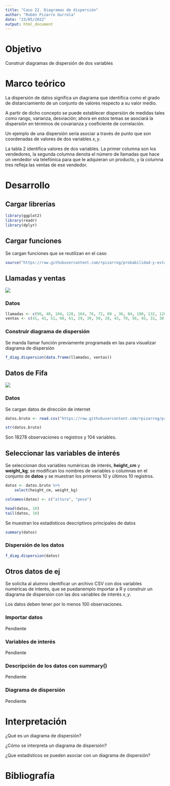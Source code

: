---
title: "Caso 22. Diagramas de dispersión"
author: "Rubén Pizarro Gurrola"
date: "23/05/2022"
output: html_document
---

# Objetivo

Construir diagramas de dispersión de dos variables

# Marco teórico

La dispersión de datos significa un diagrama que identifica como el grado de distanciamiento de un conjunto de valores respecto a su valor medio.

A partir de dicho concepto se puede establecer dispersión de medidas tales como rango, varianza, desviación; ahora en estos temas se asociará la dispersión en términos de covarianza y coeficiente de correlación.

Un ejemplo de una dispersión sería asociar a través de punto que son coordenadas de valores de dos variables $x , y$.

La tabla 2 identifica valores de dos variables. La primer columna son los vendedores, la segunda columna denota el número de llamadas que hace un vendedor vía telefónica para que le adquieran un producto, y la columna tres refleja las ventas de ese vendedor.

# Desarrollo

## Cargar librerías

```{r message=FALSE, warning=FALSE}
library(ggplot2)
library(readr)
library(dplyr)
```

## Cargar funciones

Se cargan funciones que se reutilizan en el caso

```{r message=FALSE, warning=FALSE}
source("https://raw.githubusercontent.com/rpizarrog/probabilidad-y-estad-stica/master/Enero%20Junio%202022/funciones/f.diagramas.graficos.r", encoding = "UTF-8")
```

## Llamadas y ventas

![](images/llamadas%20y%20ventas.jfif)

### Datos

```{r}
llamadas <- c(96, 40, 104, 128, 164, 76, 72, 80 , 36, 84, 180, 132, 120, 44, 84, 77, 53, 50) 
ventas <- c(41, 41, 51, 60, 61, 29, 39, 50, 28, 43, 70, 56, 45, 31, 30, 52, 45, 50)
```

### Construir diagrama de dispersión

Se manda llamar función previamente programada en las para visualizar diagrama de dispersión

```{r}
f_diag.dispersion(data.frame(llamadas, ventas))

```

## Datos de Fifa

![](images/jugadores%20FIFA.jfif)

### Datos 

Se cargan datos de dirección de internet

```{r}
datos.bruto <- read.csv("https://raw.githubusercontent.com/rpizarrog/probabilidad-y-estad-stica/master/Enero%20Junio%202022/datos/players_20.csv", stringsAsFactors = TRUE, encoding = "UTF-8")

str(datos.bruto)
```

Son 18278 observaciones o registros y 104 variables.

## Seleccionar las variables de interés

Se seleccionan dos variables numéricas de interés, **height_cm** y **weight_kg**; se modifican los nombres de variables o columnas en el conjunto de **datos** y se muestran los primeros 10 y últimos 10 registros.

```{r}
datos <- datos.bruto %>%
    select(height_cm, weight_kg)

colnames(datos) <- c("altura", "peso")

head(datos, 10)
tail(datos, 10)
```

Se muestran los estadísticos descriptivos principales de datos

```{r}
summary(datos)
```

### Dispersión de los datos

```{r}
f_diag.dispersion(datos)

```

## Otros datos  de ej
Se solicita al alumno identificar un archivo CSV con dos variables numéricas de interés, que se puedanemplo
 importar a R y construir un diagrama de dispersión con las dos variables de interés $x, y$. 
 
Los datos deben tener por lo menos 100 observaciones.

### Importar datos

Pendiente

### Variables de interés

Pendiente

### Descripción de los datos con summary()

Pendiente

### Diagrama de dispersión

Pendiente

# Interpretación

¿Qué es un diagrama de dispersión?

¿Cómo se interpreta un diagrama de dispersión?

¿Que estadísticos se pueden asociar con un diagrama de dispersión?

# Bibliografía
